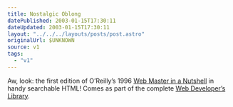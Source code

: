 ```yaml
---
title: Nostalgic Oblong
datePublished: 2003-01-15T17:30:11
dateUpdated: 2003-01-15T17:30:11
layout: "../../../layouts/posts/post.astro"
originalUrl: $UNKNOWN
source: v1
tags:
  - "v1"
---
```


Aw, look: the first edition of O&#8217;Reilly&#8217;s 1996 [Web Master in a Nutshell][1] in handy searchable HTML! Comes as part of the complete [Web Developer&#8217;s Library][2].

[1]: http://www.linux.cu/mirrors/www.oreilly.com/catalog/web/webnut/index.html "Linux Cuba: mirror of O'Reilly's Web Master in a Nutshell"
[2]: http://www.linux.cu/mirrors/www.oreilly.com/catalog/web/index.html "Linux Cuba: mirror of O'Reilly's Web Developer's Library"
